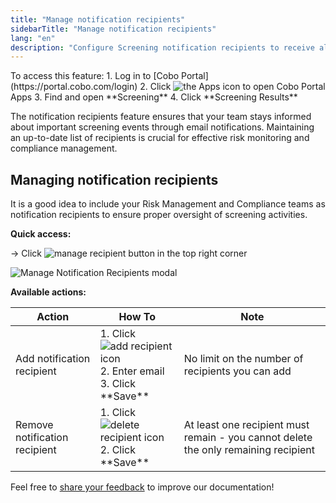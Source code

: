```yaml
---
title: "Manage notification recipients"
sidebarTitle: "Manage notification recipients"
lang: "en"
description: "Configure Screening notification recipients to receive alerts about transaction risks and compliance events. Add or remove team members from notification lists."
---
```




<Info>
To access this feature:
1. Log in to [Cobo Portal](https://portal.cobo.com/login)
2. Click <img src="/en/images/common/icon_apps.svg" className="icon" alt="the Apps icon"/> to open Cobo Portal Apps
3. Find and open **Screening**
4. Click **Screening Results**
</Info> 

The notification recipients feature ensures that your team stays informed about important screening events through email notifications. Maintaining an up-to-date list of recipients is crucial for effective risk monitoring and compliance management.


## Managing notification recipients

<Note>It is a good idea to include your Risk Management and Compliance teams as notification recipients to ensure proper oversight of screening activities.</Note>


**Quick access:**

→ Click <img src="/en/images/portal-apps/screening/managereceipient.png" className="icon" alt="manage recipient button"/> in the top right corner

<img src="/en/images/portal-apps/screening/receipients.png" className="screenshot_modal" alt="Manage Notification Recipients modal"/>

**Available actions:**

<table class="table six-columns">
  <thead>
    <tr>
      <th>Action</th>
      <th>How To</th>
      <th>Note</th>
    </tr>
  </thead>
  <tbody>
    <tr>
      <td>Add notification recipient</td>
      <td>1. Click <img src="/en/images/portal-apps/screening/addreceipient.png" className="icon" alt="add recipient icon"/><br/>2. Enter email<br/>3. Click **Save**</td>
      <td>No limit on the number of recipients you can add</td>
    </tr>
    <tr>
      <td>Remove notification recipient</td>
      <td>1. Click <img src="/en/images/portal-apps/screening/deletereceipient.png" className="icon" alt="delete recipient icon"/><br/>2. Click **Save**</td>
      <td>At least one recipient must remain - you cannot delete the only remaining recipient</td>
    </tr>
  </tbody>
</table>

<Tip>Feel free to [share your feedback](https://forms.zohopublic.com/cobo/form/DocumentFeedbackForm/formperma/QvLOhxJv1_JMsJ-1dleZ8Itb_7rzN-LtgvsDdxosoVI?referrername=manuals) to improve our documentation!</Tip>

